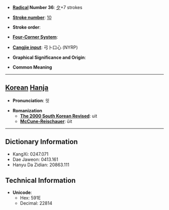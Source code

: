 * '''[[Wiktionary:Chinese radical index| Radical]] Number 36''': [[Wiktionary:Chinese radical index 夕|夕]]+7 strokes

* '''[[Wiktionary:Chinese total strokes index|Stroke number]]''': [[Wiktionary:Chinese total strokes index 10|10]]

* '''Stroke order''': 

* '''[[Wiktionary:Chinese four corner index|Four-Corner System]]''': 

* '''[[Wiktionary:Chinese Cangjie index|Cangjie input]]''': 弓卜口心 (NYRP)

* '''Graphical Significance and Origin''': 

* '''Common Meaning'''

----

== [[Korean]] [[Hanja]] ==

* '''Pronunciation''': 읫

* '''Romanization'''
** '''[[The 2000 South Korean Revised Romanization|The 2000 South Korean Revised]]''': uit
** '''[[McCune-Reischauer]]''': ŭit

----

== Dictionary Information ==

* KangXi: 0247.071
* Dae Jaweon: 0413.161
* Hanyu Da Zidian: 20863.111

== Technical Information ==

* '''Unicode''':
** Hex: 591E
** Decimal: 22814